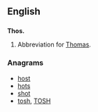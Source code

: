 ==English==

==={{abbreviation}}===
'''Thos.'''
# Abbreviation for [[Thomas]].

===Anagrams===
* [[host#English|host]] 
* [[hots#English|hots]]
* [[shot#English|shot]]
* [[tosh#English|tosh]], [[TOSH#English|TOSH]]